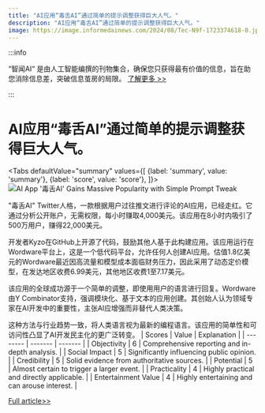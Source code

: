 ```yaml
---
title: "AI应用“毒舌AI”通过简单的提示调整获得巨大人气。"
description: "AI应用“毒舌AI”通过简单的提示调整获得巨大人气。"
image: https://image.informedainews.com/2024/08/Tec-N9f-1723374618-0.jpg
---
```



:::info

“智闻AI“ 是由人工智能编撰的刊物集合，确保您只获得最有价值的信息，旨在助您消除信息差，突破信息茧房的局限。  [了解更多 >>](/)

:::

# AI应用“毒舌AI”通过简单的提示调整获得巨大人气。


<Tabs
	defaultValue="summary"
	values={[
	{label: 'summary', value: 'summary'},
	{label: 'score', value: 'score'},
]}>
<TabItem value="summary">
<img
  src="https://image.informedainews.com/2024/08/Tec-N9f-1723374618-0.jpg"
  alt="AI App '毒舌AI' Gains Massive Popularity with Simple Prompt Tweak"
/>



"毒舌AI" Twitter人格，一款根据用户过往推文进行评论的AI应用，已经走红。它通过分析公开账户，无需权限，每小时赚取4,000美元。该应用在8小时内吸引了500万用户，赚得22,000美元。

开发者Kyzo在GitHub上开源了代码，鼓励其他人基于此构建应用。该应用运行在Wordware平台上，这是一个低代码平台，允许任何人创建AI应用。估值1.8亿美元的Wordware最近因高流量和模型成本面临财务压力，因此采用了动态定价模型，在发达地区收费6.99美元，其他地区收费1至7.17美元。

该应用的全球成功源于一个简单的调整，即使用用户的语言进行回复。Wordware由Y Combinator支持，强调模块化、基于文本的应用创建。其创始人认为领域专家在AI开发中的重要性，主张AI应增强而非替代人类决策。

这种方法与行业趋势一致，将人类语言视为最新的编程语言。该应用的简单性和可访问性凸显了AI开发民主化的更广泛转变。
</TabItem>
<TabItem value="score">
	| Scores     | Value   | Explanation |
	| -------- | ------- | ------- |
	| Objectivity  | 6    | Comprehensive reporting and in-depth analysis.    |
	| Social Impact | 5     | Significantly influencing public opinion.    |
	| Credibility    | 5    | Solid evidence from authoritative sources.    |
	| Potential    | 5    | Almost certain to trigger a larger event.    |
	| Practicality    | 4    | Highly practical and directly applicable.    |
	| Entertainment Value    | 4    | Highly entertaining and can arouse interest.    |
</TabItem>
</Tabs>

[Full article>>](https://www.36kr.com/p/2901244018186888)
